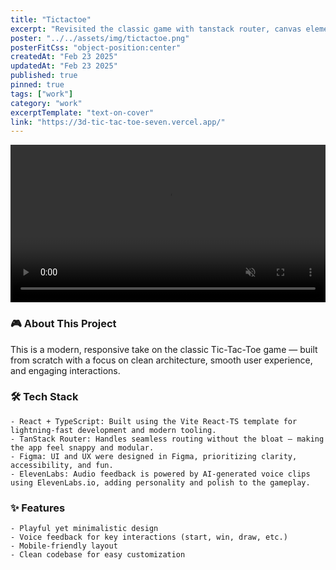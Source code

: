 ```yaml
---
title: "Tictactoe"
excerpt: "Revisited the classic game with tanstack router, canvas element... "
poster: "../../assets/img/tictactoe.png"
posterFitCss: "object-position:center"
createdAt: "Feb 23 2025"
updatedAt: "Feb 23 2025"
published: true
pinned: true
tags: ["work"]
category: "work"
excerptTemplate: "text-on-cover"
link: "https://3d-tic-tac-toe-seven.vercel.app/"
---
```




<video  class="m-v-sm-2" controls width="100%" autoplay loop muted playsinline>
  <source src={video} type="video/mp4" />
  Your browser does not support the video tag.
</video>

<p>
<a href="https://github.com/kuyucakli/3d-tic-tac-toe"  class="labelsmall" target="_blank">
  <IconGithub fill="var(--clr-on-surface)"/>
</a>
</p>

###  🎮 About This Project

This is a modern, responsive take on the classic Tic-Tac-Toe game — built from scratch with a focus on clean architecture, smooth user experience, and engaging interactions.

### 🛠 Tech Stack
	- React + TypeScript: Built using the Vite React-TS template for lightning-fast development and modern tooling.
	- TanStack Router: Handles seamless routing without the bloat — making the app feel snappy and modular.
	- Figma: UI and UX were designed in Figma, prioritizing clarity, accessibility, and fun.
	- ElevenLabs: Audio feedback is powered by AI-generated voice clips using ElevenLabs.io, adding personality and polish to the gameplay.

### ✨ Features
	- Playful yet minimalistic design
	- Voice feedback for key interactions (start, win, draw, etc.)
	- Mobile-friendly layout
	- Clean codebase for easy customization
